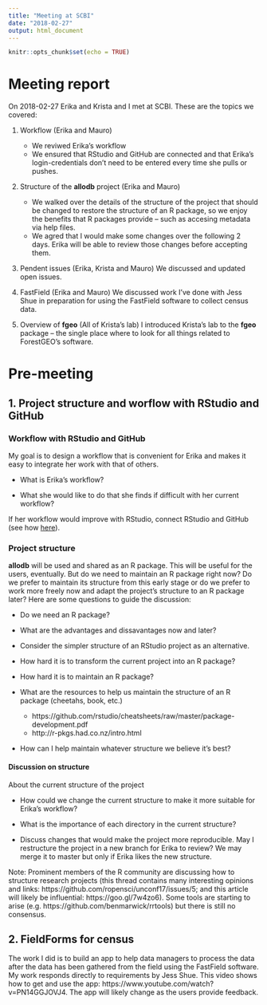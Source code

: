 ```yaml
---
title: "Meeting at SCBI"
date: "2018-02-27"
output: html_document
---
```


```r
knitr::opts_chunk$set(echo = TRUE)
```

# Meeting report

On 2018-02-27 Erika and Krista and I met at SCBI. These are the topics we covered:

1. Workflow (Erika and Mauro)
    * We reviwed Erika's workflow
    * We ensured that RStudio and GitHub are connected and that Erika's login-credentials don't need to be entered every time she pulls or pushes.

2. Structure of the __allodb__ project (Erika and Mauro)
    * We walked over the details of the structure of the project that should be changed to restore the structure of an R package, so we enjoy the benefits that R packages provide -- such as accesing metadata via help files.
    * We agred that I would make some changes over the following 2 days. Erika will be able to review those changes before accepting them.

3. Pendent issues (Erika, Krista and Mauro)
We discussed and updated open issues.

4. FastField (Erika and Mauro)
We discussed work I've done with Jess Shue in preparation for using the FastField software to collect census data.

5. Overview of __fgeo__ (All of Krista's lab)
I introduced Krista's lab to the __fgeo__ package -- the single place where to look for all things related to ForestGEO's software.


# Pre-meeting

## 1. Project structure and worflow with RStudio and GitHub

### Workflow with RStudio and GitHub

My goal is to design a workflow that is convenient for Erika and makes it easy to integrate her work with that of others.

* What is Erika's workflow?

* What she would like to do that she finds if difficult with her current workflow?

If her workflow would improve with RStudio, connect RStudio and GitHub (see how [here](http://happygitwithr.com/rstudio-git-github.html)).

### Project structure

__allodb__ will be used and shared as an R package. This will be useful for the users, eventually. But do we need to maintain an R package right now? Do we prefer to maintain its structure from this early stage or do we prefer to work more freely now and adapt the project's structure to an R package later? Here are some questions to guide the discussion:

* Do we need an R package?

* What are the advantages and dissavantages now and later?

* Consider the simpler structure of an RStudio project as an alternative.

* How hard it is to transform the current project into an R package?

* How hard it is to maintain an R package?

* What are the resources to help us maintain the structure of an R package (cheetahs, book, etc.)
    * https://github.com/rstudio/cheatsheets/raw/master/package-development.pdf
    * http://r-pkgs.had.co.nz/intro.html

* How can I help maintain whatever structure we believe it's best?

#### Discussion on structure

About the current structure of the project

* How could we change the current structure to make it more suitable for Erika's workflow?

* What is the importance of each directory in the current structure?

* Discuss changes that would make the project more reproducible. May I restructure the project in a new branch for Erika to review? We may merge it to master but only if Erika likes the new structure.

Note: Prominent members of the R community are discussing how to structure research projects (this thread contains many interesting opinions and links: https://github.com/ropensci/unconf17/issues/5; and this article will likely be influential: https://goo.gl/7w4zo6). Some tools are starting to arise (e.g. https://github.com/benmarwick/rrtools) but there is still no consensus.

## 2. FieldForms for census

The work I did is to build an app to help data managers to process the data after the data has been gathered from the field using the FastField software. My work responds directly to requirements by Jess Shue. This video shows how to get and use the app: https://www.youtube.com/watch?v=PN14GGJOVJ4. The app will likely change as the users provide feedback.

